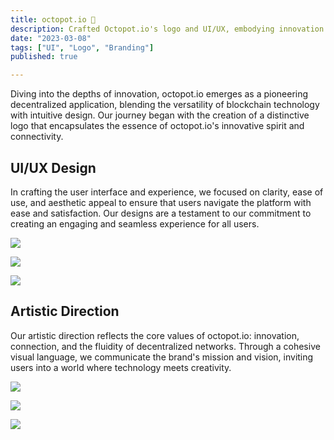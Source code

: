 ```yaml
---
title: octopot.io 🐙
description: Crafted Octopot.io's logo and UI/UX, embodying innovation in blockchain through intuitive and engaging design.
date: "2023-03-08"
tags: ["UI", "Logo", "Branding"]
published: true

---
```


Diving into the depths of innovation, octopot.io emerges as a pioneering decentralized application, blending the versatility of blockchain technology with intuitive design. Our journey began with the creation of a distinctive logo that encapsulates the essence of octopot.io's innovative spirit and connectivity. 

## UI/UX Design

In crafting the user interface and experience, we focused on clarity, ease of use, and aesthetic appeal to ensure that users navigate the platform with ease and satisfaction. Our designs are a testament to our commitment to creating an engaging and seamless experience for all users.

![](/octopot-ui-mobile.webp)

![](/octopot-figma.webp)

![](/octopot-ui-1.webp)

## Artistic Direction

Our artistic direction reflects the core values of octopot.io: innovation, connection, and the fluidity of decentralized networks. Through a cohesive visual language, we communicate the brand's mission and vision, inviting users into a world where technology meets creativity.

![](/octopot-da-1.webp)

![](/octopot-da-2.webp)

![](/octopot-da-3.webp)
